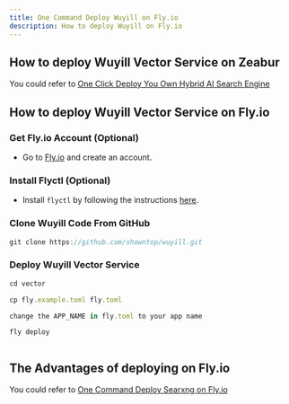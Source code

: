 ```yaml
---
title: One Command Deploy Wuyill on Fly.io
description: How to deploy Wuyill on Fly.io
---
```


## How to deploy Wuyill Vector Service on Zeabur

You could refer to [One Click Deploy You Own Hybrid AI Search Engine](/docs/one-click-deploy-ai-search)

## How to deploy Wuyill Vector Service on Fly.io

<Steps>

### Get Fly.io Account (Optional)

-   Go to [Fly.io](https://fly.io) and create an account.

### Install Flyctl (Optional)

-   Install `flyctl` by following the instructions [here](https://fly.io/docs/flyctl/install/).

### Clone Wuyill Code From GitHub

```js
git clone https://github.com/showntop/wuyill.git
```

### Deploy Wuyill Vector Service

```js
cd vector

cp fly.example.toml fly.toml

change the APP_NAME in fly.toml to your app name

fly deploy



```

</Steps>

## The Advantages of deploying on Fly.io

You could refer to [One Command Deploy Searxng on Fly.io](/docs/deploy-searxng-fly-io)
